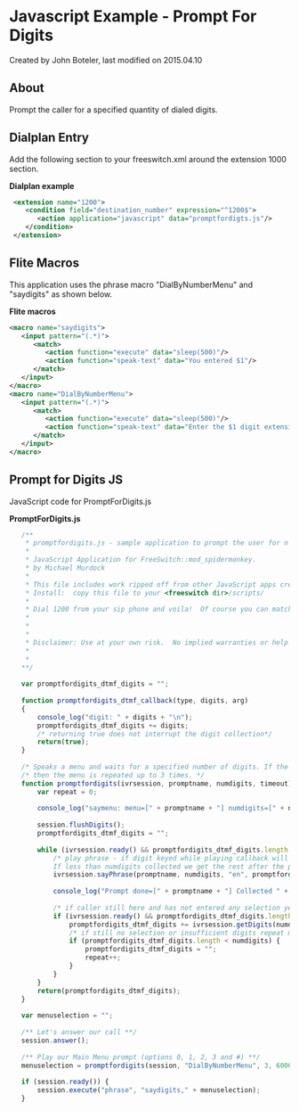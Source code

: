 
# Javascript Example - Prompt For Digits 

 Created by  John Boteler, last modified on 2015.04.10

## About

Prompt the caller for a specified quantity of dialed digits. 

## Dialplan Entry

Add the following section to your freeswitch.xml around the extension 1000 section.

**Dialplan example**

```xml
 <extension name="1200">
    <condition field="destination_number" expression="^1200$">
       <action application="javascript" data="promptfordigts.js"/>
    </condition>
 </extension> 
```

## Flite Macros

This application uses the phrase macro "DialByNumberMenu" and "saydigits" as shown below.

**Flite macros**

```xml
<macro name="saydigits">
   <input pattern="(.*)">
      <match>
         <action function="execute" data="sleep(500)"/>
         <action function="speak-text" data="You entered $1"/>
      </match>
   </input>
</macro>
<macro name="DialByNumberMenu">
   <input pattern="(.*)">
      <match>
         <action function="execute" data="sleep(500)"/>
         <action function="speak-text" data="Enter the $1 digit extension to dial."/>
      </match>
   </input>
</macro>
```

## Prompt for Digits JS

JavaScript code for PromptForDigits.js

**PromptForDigits.js**

```js
   /** 
    * promptfordigits.js - sample application to prompt the user for n digits.
    * 
    * JavaScript Application for FreeSwitch::mod_spidermonkey.
    * by Michael Murdock 
    * 
    * This file includes work ripped off from other JavaScript apps created by pist and anthm @ #freeswitch.
    * Install:  copy this file to your <freeswitch dir>/scripts/
    * 
    * Dial 1200 from your sip phone and voila!  Of course you can match for inbound DID/DNIS, and run this app.
    * 
    * 
    *      
    * Disclaimer: Use at your own risk.  No implied warranties or help if/when stuff blows up.
    * 
    * 
   **/
   
   var promptfordigits_dtmf_digits = "";
   
   function promptfordigits_dtmf_callback(type, digits, arg)
   {
       console_log("digit: " + digits + "\n");
       promptfordigits_dtmf_digits += digits;
       /* returning true does not interrupt the digit collection*/
       return(true);
   }
   
   /* Speaks a menu and waits for a specified number of digits. If the user does not enter a selection */
   /* then the menu is repeated up to 3 times. */
   function promptfordigits(ivrsession, promptname, numdigits, timeout) {
       var repeat = 0;
   
       console_log("saymenu: menu=[" + promptname + "] numdigits=[" + numdigits + "]\n");
   
       session.flushDigits();
       promptfordigits_dtmf_digits = "";
   
       while (ivrsession.ready() && promptfordigits_dtmf_digits.length < numdigits && repeat < 3) {
           /* play phrase - if digit keyed while playing callback will catch them. 
           If less than numdigits collected we get the rest after the prompt.*/
           ivrsession.sayPhrase(promptname, numdigits, "en", promptfordigits_dtmf_callback, "");
   
           console_log("Prompt done=[" + promptname + "] Collected " + promptfordigits_dtmf_digits.length + " digits [" + promptfordigits_dtmf_digits + "]\n");
   
           /* if caller still here and has not entered any selection yet (or less than numdigits entered) - wait for the rest of the digits*/
           if (ivrsession.ready() && promptfordigits_dtmf_digits.length < numdigits ) {
               promptfordigits_dtmf_digits += ivrsession.getDigits(numdigits - promptfordigits_dtmf_digits.length, "", timeout);
               /* if still no selection or insufficient digits repeat menu */
               if (promptfordigits_dtmf_digits.length < numdigits) {
                   promptfordigits_dtmf_digits = "";
                   repeat++;
               }
           }
       }
       return(promptfordigits_dtmf_digits);
   }
   
   var menuselection = "";
   
   /** Let's answer our call **/
   session.answer();
   
   /** Play our Main Menu prompt (options 0, 1, 2, 3 and #) **/
   menuselection = promptfordigits(session, "DialByNumberMenu", 3, 6000);
   
   if (session.ready()) {
       session.execute("phrase", "saydigits," + menuselection);
   }
```


